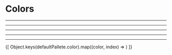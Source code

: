 

<Meta title="Design System/Colors" />

# Colors

<ColorPalette>
  <ColorItem
    title="Primary"
    subtitle="theme.palette.color.primary.default"
    colors={[defaultPallete.primary.default]}
  />
  <ColorItem
    title="Primary Scale"
    subtitle="theme.palette.color.primary[100-900]"
    colors={{
      100: defaultPallete.primary[100],
      200: defaultPallete.primary[200],
      300: defaultPallete.primary[300],
      400: defaultPallete.primary[400],
      500: defaultPallete.primary[500],
      600: defaultPallete.primary[600],
      700: defaultPallete.primary[700],
      800: defaultPallete.primary[800],
      900: defaultPallete.primary[900],
    }}
  />
  <ColorItem
    title="Primary Transparent"
    subtitle="theme.palette.color.primary.transparent[100-600]"
    colors={{
      100: defaultPallete.primary.transparent[100],
      200: defaultPallete.primary.transparent[200],
      300: defaultPallete.primary.transparent[300],
      400: defaultPallete.primary.transparent[400],
      500: defaultPallete.primary.transparent[500],
      600: defaultPallete.primary.transparent[600]
    }}
  />
</ColorPalette>

<hr/>

<ColorPalette>
  <ColorItem
    title="Success"
    subtitle="theme.palette.color.success.default"
    colors={[defaultPallete.success.default]}
  />
  <ColorItem
    title="Success Scale"
    subtitle="theme.color.success[100-900]"
    colors={{
      100: defaultPallete.success[100],
      200: defaultPallete.success[200],
      300: defaultPallete.success[300],
      400: defaultPallete.success[400],
      500: defaultPallete.success[500],
      600: defaultPallete.success[600],
      700: defaultPallete.success[700],
      800: defaultPallete.success[800],
      900: defaultPallete.success[900],
    }}
  />
  <ColorItem
    title="Success Transparent"
    subtitle="theme.palette.color.success.transparent[100-600]"
    colors={{
      100: defaultPallete.success.transparent[100],
      200: defaultPallete.success.transparent[200],
      300: defaultPallete.success.transparent[300],
      400: defaultPallete.success.transparent[400],
      500: defaultPallete.success.transparent[500],
      600: defaultPallete.success.transparent[600]
    }}
  />
</ColorPalette>

<hr/>

<ColorPalette>
  <ColorItem
    title="Info"
    subtitle="theme.palette.color.info.default"
    colors={[defaultPallete.info.default]}
  />
  <ColorItem
    title="Info Scale"
    subtitle="theme.palette.color.info[100-900]"
    colors={{
      100: defaultPallete.info[100],
      200: defaultPallete.info[200],
      300: defaultPallete.info[300],
      400: defaultPallete.info[400],
      500: defaultPallete.info[500],
      600: defaultPallete.info[600],
      700: defaultPallete.info[700],
      800: defaultPallete.info[800],
      900: defaultPallete.info[900],
    }}
  />
  <ColorItem
    title="Info Transparent"
    subtitle="theme.palette.color.info.transparent[100-600]"
    colors={{
      100: defaultPallete.info.transparent[100],
      200: defaultPallete.info.transparent[200],
      300: defaultPallete.info.transparent[300],
      400: defaultPallete.info.transparent[400],
      500: defaultPallete.info.transparent[500],
      600: defaultPallete.info.transparent[600]
    }}
  />
</ColorPalette>

<hr/>

<ColorPalette>
  <ColorItem
    title="Warning"
    subtitle="theme.palette.color.warning.default"
    colors={[defaultPallete.warning.default]}
  />
  <ColorItem
    title="Warning Scale"
    subtitle="theme.palette.color.warning[100-900]"
    colors={{
      100: defaultPallete.warning[100],
      200: defaultPallete.warning[200],
      300: defaultPallete.warning[300],
      400: defaultPallete.warning[400],
      500: defaultPallete.warning[500],
      600: defaultPallete.warning[600],
      700: defaultPallete.warning[700],
      800: defaultPallete.warning[800],
      900: defaultPallete.warning[900],
    }}
  />
  <ColorItem
    title="Warning Transparent"
    subtitle="theme.palette.color.warning.transparent[100-600]"
    colors={{
      100: defaultPallete.warning.transparent[100],
      200: defaultPallete.warning.transparent[200],
      300: defaultPallete.warning.transparent[300],
      400: defaultPallete.warning.transparent[400],
      500: defaultPallete.warning.transparent[500],
      600: defaultPallete.warning.transparent[600]
    }}
  />
</ColorPalette>

<hr/>

<ColorPalette>
  <ColorItem
    title="Danger"
    subtitle="theme.palette.color.danger.default"
    colors={[defaultPallete.danger.default]}
  />
  <ColorItem
    title="Danger Scale"
    subtitle="theme.palette.color.danger[100-900]"
    colors={{
      100: defaultPallete.danger[100],
      200: defaultPallete.danger[200],
      300: defaultPallete.danger[300],
      400: defaultPallete.danger[400],
      500: defaultPallete.danger[500],
      600: defaultPallete.danger[600],
      700: defaultPallete.danger[700],
      800: defaultPallete.danger[800],
      900: defaultPallete.danger[900],
    }}
  />
  <ColorItem
    title="Danger Transparent"
    subtitle="theme.palette.color.danger.transparent[100-600]"
    colors={{
      100: defaultPallete.danger.transparent[100],
      200: defaultPallete.danger.transparent[200],
      300: defaultPallete.danger.transparent[300],
      400: defaultPallete.danger.transparent[400],
      500: defaultPallete.danger.transparent[500],
      600: defaultPallete.danger.transparent[600]
    }}
  />
</ColorPalette>

<hr/>

<ColorPalette>
  {[
    Object.keys(defaultPallete.color).map((color, index) => <ColorItem
      key={index}
      title={`${color.charAt(0).toUpperCase()}${color.slice(1)}`}
      subtitle={`theme.palette.color.${color}`}
      colors={[defaultPallete.color[color]]}
    />)
  ]}
</ColorPalette>
